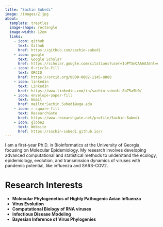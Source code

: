 ```yaml
---
title: "Sachin Subedi"
image: /images/Z.jpg
about: 
  template: trestles
  image-shape: rectangle
  image-width: 12em
  links:
    - icon: github
      text: Github
      href: https://github.com/sachin-subedi
    - icon: google
      text: Google Scholar
      href: https://scholar.google.com/citations?user=IoPTSnQAAAAJ&hl=en
    - icon: 0-circle-fill
      text: ORCID
      href: https://orcid.org/0000-0002-1145-8880
    - icon: linkedin
      text: LinkedIn
      href: https://www.linkedin.com/in/sachin-subedi-8b75a9b0/
    - icon: envelope-paper-fill
      text: Email
      href: mailto:Sachin.Subedi@uga.edu
    - icon: r-square-fill
      text: ResearchGate
      href: https://www.researchgate.net/profile/Sachin-Subedi
    - icon: globe2
      text: Website
      href: https://sachin-subedi.github.io//
---
```


I am a first-year Ph.D. in Bioinformatics at the University of Georgia, focusing on Molecular Epidemiology. My research involves developing advanced computational and statistical methods to understand the ecology, epidemiology, evolution, and transmission dynamics of viruses with pandemic potential, like influenza and SARS-COV2.

# Research Interests

- **Molecular Phylogenetics of Highly Pathogenic Avian Influenza**
- **Virus Evolution**
- **Computational Biology of RNA viruses**
- **Infectious Disease Modeling**
- **Bayesian Inference of Virus Phylogenies**


